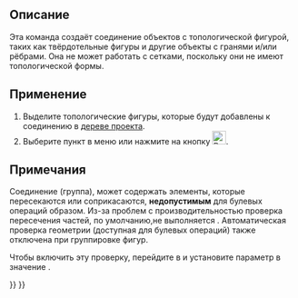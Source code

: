 <languages/>

{{Docnav/ru
|[[Part_ProjectionOnSurface/ru|Проекция на поверхность]]
|[[Part_ExplodeCompound/ru|Разгруппировать объединение]]
|[[Part_Workbench/ru|Деталь]]
|IconL=Part_ProjectionOnSurface.svg
|IconR=Part_ExplodeCompound.svg
|IconC=Workbench_Part.svg
}}

{{GuiCommand/ru
|Name=Part Compound‏‎
|Name/ru=Создать соединение‏‎
|MenuLocation=Деталь → Соединить Группировка → Создать соединение
|Workbenches=[[Part_Workbench/ru|Деталь]]
|Version=0.14
|SeeAlso=[[Part_Fuse/ru|Объединение]], [[Part_CompoundFilter/ru|Фильтр компонентов]], [[Part_ExplodeCompound/ru|Разделить на компоненты]]
}}

<span id="Description"></span>
== Описание ==

Эта команда создаёт соединение объектов с топологической фигурой, таких как твёрдотельные фигуры и другие объекты с гранями и/или рёбрами. Она не может работать с сетками, поскольку они не имеют топологической формы.

<span id="Usage"></span>
== Применение ==

# Выделите топологические фигуры, которые будут добавлены к соединению в [[Tree_view/ru|дереве проекта]]. 
# Выберите пункт в меню {{MenuCommand|Деталь → Соединить Группировка → Создать соединение}}  или нажмите на кнопку [[Image:Part_Compound.svg|24px|link=Part_Compound]].

<span id="Notes"></span>
== Примечания ==

Соединение (группа), может содержать элементы, которые пересекаются или соприкасаются, '''недопустимым''' для булевых операций образом. Из-за проблем с производительностью проверка пересечения частей, по умолчанию,не выполняется . Автоматическая проверка геометрии (доступная для булевых операций) также отключена при группировке фигур.

Чтобы включить эту проверку, перейдите в {{MenuCommand|Инструменты → Редактор параметров... → Preferences → Mod → Part → CheckGeometry → RunBOPCheck}} и установите параметр в значение {{incode|true}}.


{{Docnav/ru
|[[Part_ProjectionOnSurface/ru|Проекция на поверхность]]
|[[Part_ExplodeCompound/ru|Разгруппировать объединение]]
|[[Part_Workbench/ru|Деталь]]
|IconL=Part_ProjectionOnSurface.svg
|IconR=Part_ExplodeCompound.svg
|IconC=Workbench_Part.svg
}}

{{Part_Tools_navi{{#translation:}}}}
{{Userdocnavi{{#translation:}}}}